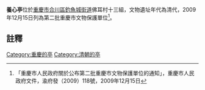 {{msg:重慶市文物保護單位
|名稱 = 養心亭
|編號 = 52
|圖片 = 
|級別 = 6
|分類 = 
|時代 = 清代
|地點 = [[合川區|合川區]][[釣魚城街道|釣魚城街道]]佛耳村十三組
|坐標 = 
|登錄 = 2009年12月15日
}}
'''養心亭'''位於[[重慶市|重慶市]][[合川區|合川區]][[釣魚城街道|釣魚城街道]]佛耳村十三組，文物遺址年代為清代，2009年12月15日列為第二批重慶市文物保護單位<ref>「重慶市人民政府關於公布第二批重慶市文物保護單位的通知」，重慶市人民政府文件，渝府發（2009）118號，2009年12月15日</ref>。
== 註釋 ==
{{reflist}}
{{文物保護單位小作品}}

[[Category:重慶的亭|Category:重慶的亭]]
[[Category:清朝的亭|Category:清朝的亭]]